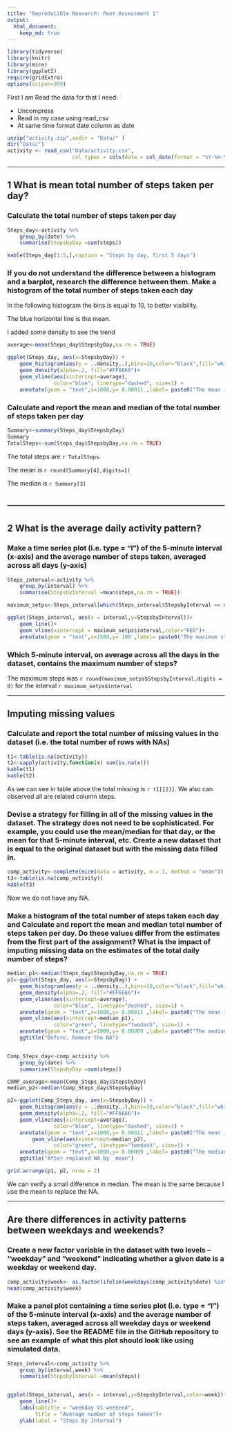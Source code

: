 ```yaml
---
title: "Reproducible Research: Peer Assessment 1"
output: 
  html_document:
    keep_md: true
---
```


```r
library(tidyverse)
library(knitr)
library(mice)
library(ggplot2)
require(gridExtra)
options(scipen=999)
```

First I am Read the data for that I need:

-   Uncompress
-   Read in my case using read_csv
-   At same time format date column as date

```r
unzip("activity.zip",exdir = "Data/" )
dir("Data/")
activity <- read_csv("Data/activity.csv", 
                     col_types = cols(date = col_date(format = "%Y-%m-%d")))
```

------------------------------------------------------------------------

## 1 What is mean total number of steps taken per day?

### Calculate the total number of steps taken per day

```r
Steps_day<-activity %>% 
    group_by(date) %>% 
    summarise(StepsbyDay =sum(steps))

kable(Steps_day[1:5,],caption = "Steps by day, first 5 days")
```

### If you do not understand the difference between a histogram and a barplot, research the difference between them. Make a histogram of the total number of steps taken each day

In the following histogram the bins is equal to 10, to better visibility.

The blue horizontal line is the mean.

I added some density to see the trend

```r

average<-mean(Steps_day$StepsbyDay,na.rm = TRUE)

ggplot(Steps_day, aes(x=StepsbyDay)) + 
    geom_histogram(aes(y = ..density..),bins=10,color="black",fill="white")+
    geom_density(alpha=.2, fill="#FF6666")+ 
    geom_vline(aes(xintercept=average),
               color="blue", linetype="dashed", size=1) +
    annotate(geom = "text",x=1000,y= 0.00011 ,label= paste0("The mean is ",round(average,digits = 1)))

```

### Calculate and report the mean and median of the total number of steps taken per day

```r
Summary<-summary(Steps_day$StepsbyDay)
Summary
TotalSteps<-sum(Steps_day$StepsbyDay,na.rm = TRUE)
```

The total steps are `r TotalSteps`.

The mean is `r round(Summary[4],digits=1)`

The median is `r Summary[3]`

## ------------------------------------------------------------------------

## 2 What is the average daily activity pattern?

### Make a time series plot (i.e. \color{red}{\verb|type = "l"|}type = "l") of the 5-minute interval (x-axis) and the average number of steps taken, averaged across all days (y-axis)

```r
Steps_interval<-activity %>% 
    group_by(interval) %>% 
    summarise(StepsbyInterval =mean(steps,na.rm = TRUE))

maximum_setps<-Steps_interval[which(Steps_interval$StepsbyInterval == max(Steps_interval$StepsbyInterval)),]

ggplot(Steps_interval, aes(x = interval,y=StepsbyInterval))+
    geom_line()+
    geom_vline(xintercept = maximum_setps$interval,color="RED")+
    annotate(geom = "text",x=1500,y= 190 ,label= paste0("The maximum steps was on interval  ",round(maximum_setps$interval,digits = 0)))

```

### Which 5-minute interval, on average across all the days in the dataset, contains the maximum number of steps?

The maximum steps was `r round(maximum_setps$StepsbyInterval,digits = 0)` for the interval `r maximum_setps$interval`

------------------------------------------------------------------------

## Imputing missing values

### Calculate and report the total number of missing values in the dataset (i.e. the total number of rows with \color{red}{\verb|NA|}NAs)

```r
t1<-table(is.na(activity))
t2<-sapply(activity,function(x) sum(is.na(x)))
kable(t1)
kable(t2)
```
  
As we can see in table above the total missing is `r t1[[2]]`. We also can observed all are related column steps. 

### Devise a strategy for filling in all of the missing values in the dataset. The strategy does not need to be sophisticated. For example, you could use the mean/median for that day, or the mean for that 5-minute interval, etc. Create a new dataset that is equal to the original dataset but with the missing data filled in.

```r
comp_activity<-complete(mice(data = activity, m = 1, method = "mean"))
t3<-table(is.na(comp_activity))
kable(t3)
```

Now we do not have any NA.

### Make a histogram of the total number of steps taken each day and Calculate and report the mean and median total number of steps taken per day. Do these values differ from the estimates from the first part of the assignment? What is the impact of imputing missing data on the estimates of the total daily number of steps?

```r
median_p1<-median(Steps_day$StepsbyDay,na.rm = TRUE)
p1<-ggplot(Steps_day, aes(x=StepsbyDay)) + 
    geom_histogram(aes(y = ..density..),bins=10,color="black",fill="white")+
    geom_density(alpha=.2, fill="#FF6666")+ 
    geom_vline(aes(xintercept=average),
               color="blue", linetype="dashed", size=1) +
    annotate(geom = "text",x=1000,y= 0.00011 ,label= paste0("The mean is ",round(average,digits = 1)))+
    geom_vline(aes(xintercept=median_p1),
               color="green", linetype="twodash", size=1) +
    annotate(geom = "text",x=1000,y= 0.00009 ,label= paste0("The median is ",round(median_p1,digits = 1)))+
    ggtitle("Before, Remove the NA")


Comp_Steps_day<-comp_activity %>% 
    group_by(date) %>% 
    summarise(StepsbyDay =sum(steps))

COMP_average<-mean(Comp_Steps_day$StepsbyDay)
median_p2<-median(Comp_Steps_day$StepsbyDay)

p2<-ggplot(Comp_Steps_day, aes(x=StepsbyDay)) + 
    geom_histogram(aes(y = ..density..),bins=10,color="black",fill="white")+
    geom_density(alpha=.2, fill="#FF6666")+ 
    geom_vline(aes(xintercept=average),
               color="blue", linetype="dashed", size=1) +
    annotate(geom = "text",x=1000,y= 0.00011 ,label= paste0("The mean is ",round(COMP_average,digits = 1)))+
        geom_vline(aes(xintercept=median_p2),
               color="green", linetype="twodash", size=1) +
    annotate(geom = "text",x=1000,y= 0.00009 ,label= paste0("The median is ",round(median_p2)))+
    ggtitle("After replaced NA by  mean")

grid.arrange(p1, p2, nrow = 2)

```

We can verify a small difference in median. The mean is the same because I use the mean to replace the NA.

------------------------------------------------------------------------

## Are there differences in activity patterns between weekdays and weekends?

### Create a new factor variable in the dataset with two levels – “weekday” and “weekend” indicating whether a given date is a weekday or weekend day.

```r
comp_activity$week<- as.factor(ifelse(weekdays(comp_activity$date) %in% c("Saturday", "Sunday"), "weekend", "weekday"))
head(comp_activity$week)
```

### Make a panel plot containing a time series plot (i.e. \color{red}{\verb|type = "l"|}type = "l") of the 5-minute interval (x-axis) and the average number of steps taken, averaged across all weekday days or weekend days (y-axis). See the README file in the GitHub repository to see an example of what this plot should look like using simulated data.


```r
Steps_interval<-comp_activity %>% 
    group_by(interval,week) %>% 
    summarise(StepsbyInterval =mean(steps))


ggplot(Steps_interval, aes(x = interval,y=StepsbyInterval,color=week))+
    geom_line()+
    labs(subtitle = "weekday VS weekend", 
         title = "Average number of steps taken")+
    ylab(label = "Steps By Interval")

```
 